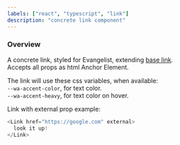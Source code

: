 ```yaml
---
labels: ["react", "typescript", "link"]
description: "concrete link component"
---
```



### Overview

A concrete link, styled for Evangelist, extending [base link](https://bit.dev/watheia/base-ui/elements/link).  
Accepts all props as html Anchor Element.

The link will use these css variables, when available:  
`--wa-accent-color`, for text color.  
`--wa-accent-heavy`, for text color on hover.

Link with external prop example:

```js live
<Link href="https://google.com" external>
  look it up!
</Link>
```
